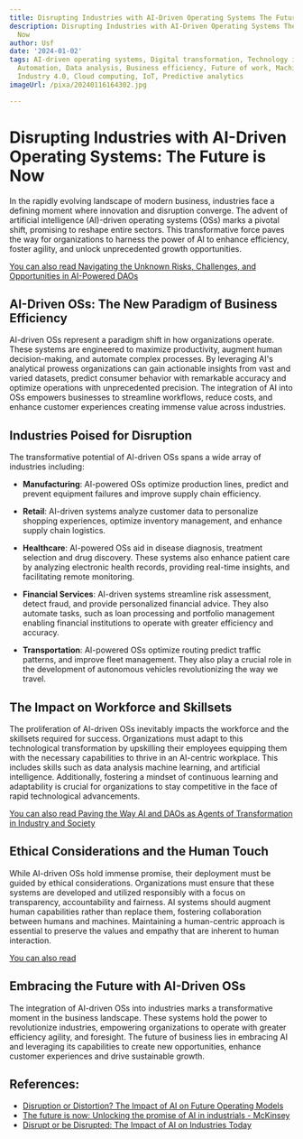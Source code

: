 ```yaml
---
title: Disrupting Industries with AI-Driven Operating Systems The Future is Now
description: Disrupting Industries with AI-Driven Operating Systems The Future is
  Now
author: Usf
date: '2024-01-02'
tags: AI-driven operating systems, Digital transformation, Technology innovation,
  Automation, Data analysis, Business efficiency, Future of work, Machine learning,
  Industry 4.0, Cloud computing, IoT, Predictive analytics
imageUrl: /pixa/20240116164302.jpg

---
```

# Disrupting Industries with AI-Driven Operating Systems: The Future  is Now

In the rapidly  evolving landscape of modern business, industries face a defining moment where innovation and disruption converge. The advent of artificial intelligence (AI)-driven operating systems (OSs)  marks a pivotal shift, promising to reshape entire sectors. This transformative force paves the way for organizations to harness the power of AI to  enhance efficiency, foster agility, and unlock unprecedented growth opportunities.

[You can also read Navigating the Unknown Risks, Challenges,  and Opportunities in AI-Powered DAOs](Navigating%20the%20Unknown%20Risks%2C%20Challenges%2C%20and%20Opportunities%20in%20AI-Powered%20DAOs)


## AI-Driven OSs: The New Paradigm of Business Efficiency

AI-driven OSs represent a paradigm shift in how organizations operate. These systems are engineered  to maximize productivity, augment human decision-making, and automate complex processes. By leveraging AI's analytical prowess organizations can gain actionable insights from vast and varied datasets, predict  consumer behavior with remarkable accuracy and optimize operations with unprecedented precision. The  integration of  AI into OSs empowers businesses to streamline workflows,  reduce costs, and enhance  customer experiences creating immense value across industries.

## Industries Poised for  Disruption

The transformative  potential of AI-driven  OSs spans a wide array of industries including:

- **Manufacturing**: AI-powered OSs optimize production lines, predict and prevent equipment failures and improve supply chain efficiency.

- **Retail**: AI-driven systems analyze customer data to personalize shopping  experiences, optimize  inventory management, and enhance supply chain logistics.

- **Healthcare**: AI-powered OSs  aid in disease diagnosis, treatment  selection and drug discovery.  These systems also enhance patient  care  by analyzing electronic health records, providing real-time insights, and  facilitating remote monitoring.

- **Financial  Services**: AI-driven systems streamline risk assessment, detect  fraud, and provide personalized financial advice. They also automate tasks, such as loan  processing and portfolio management enabling financial  institutions to operate with  greater efficiency and accuracy.

- **Transportation**: AI-powered OSs optimize routing  predict traffic patterns, and improve fleet management. They also play a crucial role in the development of autonomous vehicles revolutionizing the way  we travel.

## The Impact  on Workforce and Skillsets

The  proliferation of AI-driven OSs inevitably impacts  the workforce and the skillsets required for success. Organizations must adapt to this technological transformation by upskilling their employees  equipping them with the necessary capabilities to thrive in an AI-centric workplace. This includes skills such as data analysis machine learning, and artificial intelligence. Additionally, fostering a mindset  of continuous  learning  and adaptability  is crucial for organizations to stay  competitive in the  face of rapid technological advancements.

[You can also  read Paving the Way  AI and DAOs as Agents of Transformation in Industry and Society](Paving%20the%20Way%20AI%20and%20DAOs%20as%20Agents%20of%20Transformation%20in%20Industry%20and%20Society)


## Ethical Considerations and the Human Touch

While AI-driven OSs hold immense promise, their deployment must be  guided  by ethical considerations. Organizations must ensure that these systems are developed and utilized  responsibly with a focus on transparency, accountability and  fairness. AI systems should  augment human capabilities rather than replace them, fostering  collaboration between humans and machines. Maintaining a human-centric approach is essential to preserve the values and  empathy that are inherent to human interaction.

[You  can also read ]()


## Embracing the Future with AI-Driven OSs

The integration  of AI-driven OSs into industries marks a transformative moment in the business landscape. These systems hold the power  to revolutionize industries, empowering organizations to operate with greater efficiency agility, and foresight. The future  of business lies in embracing AI and leveraging its capabilities  to create new opportunities, enhance customer experiences and drive sustainable growth.

## References:
- [Disruption or Distortion? The Impact of AI on Future Operating Models](https://knowledge.wharton.upenn.edu/article/disruption-or-distortion-the-impact-of-ai-on-future-operating-models/)
- [The future is now: Unlocking the promise of AI in industrials - McKinsey](https://www.mckinsey.com/industries/automotive-and-assembly/our-insights/the-future-is-now-unlocking-the-promise-of-ai-in-industrials)
- [Disrupt or be Disrupted: The Impact of AI on Industries Today](https://predictableprofits.com/the-impact-of-ai/)
